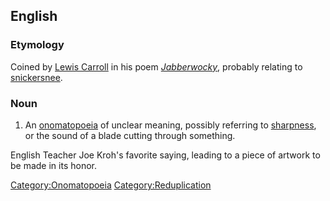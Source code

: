 ==English==

===Etymology===
Coined by [[Lewis Carroll]] in his poem ''[[s:Jabberwocky|Jabberwocky]]'', probably relating to [[snickersnee]].

===Noun===
{{en-noun|snicker-snack|-}}

# An [[onomatopoeia]] of unclear meaning, possibly referring to [[sharpness]], or the sound of a blade cutting through something.


English Teacher Joe Kroh's favorite saying, leading to a piece of artwork to be made in its honor.
[[Category:Onomatopoeia]]
[[Category:Reduplication]]